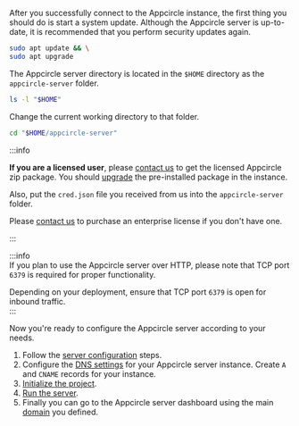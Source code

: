 After you successfully connect to the Appcircle instance, the first thing you should do is start a system update. Although the Appcircle server is up-to-date, it is recommended that you perform security updates again.

```bash
sudo apt update && \
sudo apt upgrade
```

The Appcircle server directory is located in the `$HOME` directory as the `appcircle-server` folder.

```bash
ls -l "$HOME"
```

Change the current working directory to that folder.

```bash
cd "$HOME/appcircle-server"
```

:::info

**If you are a licensed user**, please [contact us](https://appcircle.io/support/) to get the licensed Appcircle zip package. You should [upgrade](/self-hosted-appcircle/install-server/linux-package/update) the pre-installed package in the instance.

Also, put the `cred.json` file you received from us into the `appcircle-server` folder.

Please [contact us](https://appcircle.io/support/) to purchase an enterprise license if you don't have one.

:::

:::info  
If you plan to use the Appcircle server over HTTP, please note that TCP port `6379` is required for proper functionality.

Depending on your deployment, ensure that TCP port `6379` is open for inbound traffic.  
:::

Now you're ready to configure the Appcircle server according to your needs. 
1. Follow the [server configuration](/self-hosted-appcircle/install-server/linux-package/installation/docker#3-configure) steps.
2. Configure the [DNS settings](/self-hosted-appcircle/install-server/linux-package/installation/docker#4-dns-settings) for your Appcircle server instance. Create `A` and `CNAME` records for your instance.
3. [Initialize the project](/self-hosted-appcircle/install-server/linux-package/installation/docker#5-initialize-vault).
4. [Run the server](/self-hosted-appcircle/install-server/linux-package/installation/docker#6-run-server).
5. Finally you can go to the Appcircle server dashboard using the main [domain](/self-hosted-appcircle/install-server/linux-package/installation/docker#4-dns-settings) you defined.

<Screenshot url='https://cdn.appcircle.io/docs/assets/be-2503-aws22-dashboard.png' />